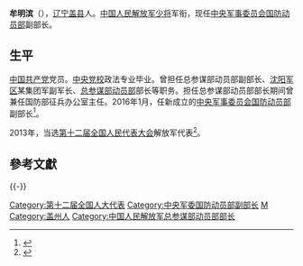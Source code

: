 '''牟明滨'''（{{bd|1958年||}}），[[辽宁|辽宁]][[盖县|盖县]]人。[[中国人民解放军少将|中国人民解放军少将]]军衔，现任[[中央军事委员会国防动员部|中央军事委员会国防动员部]]副部长。

==生平==
[[中国共产党|中国共产党]]党员。[[中央党校|中央党校]]政法专业毕业。曾担任总参谋部动员部副部长、[[沈阳军区|沈阳军区]]某集团军副军长、[[总参谋部动员部|总参谋部动员部]]部长等职务。担任总参谋部动员部部长期间曾兼任国防部征兵办公室主任。2016年1月，任新成立的[[中央军事委员会国防动员部|中央军事委员会国防动员部]]副部长<ref>{{cite news|title=原总参动员部部长牟明滨少将调任军委国防动员部副部长|url=http://www.thepaper.cn/newsDetail_forward_1420310|accessdate=2016-02-03|newspaper=澎湃新闻|archive-date=2019-03-14|archive-url=https://web.archive.org/web/20190314223858/http://www.thepaper.cn/newsDetail_forward_1420310|dead-url=no}}</ref>。

2013年，当选[[第十二届全国人民代表大会|第十二届全国人民代表大会]]解放军代表<ref>{{cite news|title=全国人大代表信息-牟明滨|url= http://210.82.31.1:8084/delegate/viewDelegate.action?dbid=122823|accessdate=2013-04-05|newspaper=全国人大网}}</ref>。

==參考文獻==
{{reflist}}
{{-}}
{{start box}}
{{s-mil|pla}}
{{s-before|[[白自兴|白自兴]]}}
{{s-title|[[中国人民解放军总参谋部动员部|中国人民解放军总参谋部动员部]]部长|2010年－2016年}}
{{s-none|机构撤销}}
{{end box}}
{{中国政治人物小作品}}
{{中央军委|部}}
{{DEFAULTSORT:Mou}}
[[Category:第十二届全国人大代表|Category:第十二届全国人大代表]]
[[Category:中央军委国防动员部副部长|Category:中央军委国防动员部副部长]]
[[Category:牟姓|M]]
[[Category:盖州人|Category:盖州人]]
[[Category:中国人民解放军总参谋部动员部部长|Category:中国人民解放军总参谋部动员部部长]]
